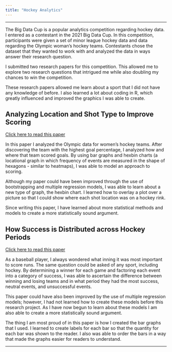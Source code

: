 ```yaml
---
title: "Hockey Analytics"
---
```


<hr>

The Big Data Cup is a popular analytics competition regarding hockey data. I entered as a contestant in the 2021 Big Data Cup. In this competition, participants were given a set of minor league hockey data and data regarding the Olympic woman's hockey teams. Contestants chose the dataset that they wanted to work with and analyzed the data in ways answer their research question.

I submitted two research papers for this competition. This allowed me to explore two research questions that intrigued me while also doubling my chances to win the competition.

These research papers allowed me learn about a sport that I did not have any knowledge of before. I also learned a lot about coding in R, which greatly influenced and improved the graphics I was able to create.

## Analyzing Location and Shot Type to Improve Scoring

[Click here to read this paper](https://drive.google.com/file/d/1VTOBp1_kJSziIyOq9luQEOBudxBwXoa3/view?usp=sharing)

In this paper I analyzed the Olympic data for women's hockey teams. After discovering the team with the highest goal percentage, I analyzed how and where that team scored goals. By using bar graphs and hexbin charts (a locational graph in which frequency of events are measured in the shape of hexagons - similar to heatmaps), I was able to model an approach to scoring.

Although my paper could have been improved through the use of bootstrapping and multiple regression models, I was able to learn about a new type of graph, the hexbin chart. I learned how to overlay a plot over a picture so that I could show where each shot location was on a hockey rink.

Since writing this paper, I have learned about more statistical methods and models to create a more statistically sound argument.

## How Success is Distributed across Hockey Periods

[Click here to read this paper](https://drive.google.com/file/d/1VTOBp1_kJSziIyOq9luQEOBudxBwXoa3/view?usp=sharing)

As a baseball player, I always wondered what inning it was most important to score runs. The same question could be asked of any sport, including hockey. By determining a winner for each game and factoring each event into a category of success, I was able to ascertain the difference between winning and losing teams and in what period they had the most success, neutral events, and unsuccessful events.

This paper could have also been improved by the use of multiple regression models; however, I had not learned how to create these models before this research project. As I have now begun to learn about these models I am also able to create a more statistically sound argument. 

The thing I am most proud of in this paper is how I created the bar graphs that I used. I learned to create labels for each bar so that the quantity for each bar was shown to the reader. I also was able to order the bars in a way that made the graphs easier for readers to understand.

<hr>
